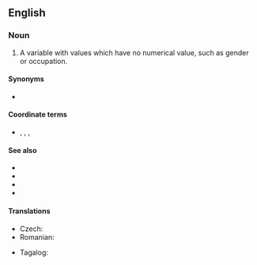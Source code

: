 ==English==

===Noun===
{{en-noun|head=[[nominal]] [[variable]]}}

# {{lb|en|statistics|metrics}} A variable with values which have no numerical value, such as gender or occupation.
{{examples-right|examples=<u>Types of leaf arrangement</u><br>opposite, alternate, whorled<br><u>States of matter</u><br>solid, liquid, gas, plasma}}

====Synonyms====
* {{l|en|categorical variable}}

====Coordinate terms====
* {{l|en|ordinal variable}}, {{l|en|cardinal variable}}, {{l|en|interval variable}}, {{l|en|ratio variable}}

====See also====
* {{pedialite|Levels of measurement}}
* {{l|en|dummy variable}}
* {{l|en|MECE}}
* {{l|en|nominal scale}}

====Translations====
{{trans-top|nominal variable}}
* Czech: {{t|cs|nominální proměnná|f}}
* Romanian: {{t|ro|variabilă nominală|f}}
{{trans-mid}}
* Tagalog: {{t|tl|pasapyaw na aligin}}
{{trans-bottom}}